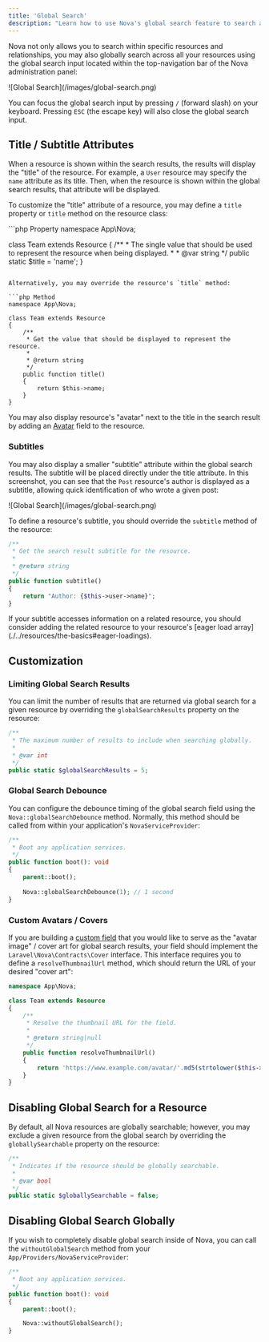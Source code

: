 ```yaml
---
title: 'Global Search'
description: "Learn how to use Nova's global search feature to search across all your resources."
---
```


Nova not only allows you to search within specific resources and relationships, you may also globally search across all your resources using the global search input located within the top-navigation bar of the Nova administration panel:

<Frame>
![Global Search](/images/global-search.png)
</Frame>

<Note>

You can focus the global search input by pressing `/` (forward slash) on your keyboard. Pressing `ESC` (the escape key) will also close the global search input.
</Note>

## Title / Subtitle Attributes

When a resource is shown within the search results, the results will display the "title" of the resource. For example, a `User` resource may specify the `name` attribute as its title. Then, when the resource is shown within the global search results, that attribute will be displayed.

To customize the "title" attribute of a resource, you may define a `title` property or `title` method on the resource class:

<CodeGroup>
```php Property
namespace App\Nova;

class Team extends Resource 
{
    /**
     * The single value that should be used to represent the resource when being displayed.
     *
     * @var string
     */
    public static $title = 'name';
}
```

Alternatively, you may override the resource's `title` method:

```php Method
namespace App\Nova;

class Team extends Resource 
{
    /**
     * Get the value that should be displayed to represent the resource.
     *
     * @return string
     */
    public function title()
    {
        return $this->name;
    }
}
```
</CodeGroup>

<Note>

You may also display resource's "avatar" next to the title in the search result by adding an [Avatar](./../resources/fields#avatar-field) field to the resource.
</Note>

### Subtitles

You may also display a smaller "subtitle" attribute within the global search results. The subtitle will be placed directly under the title attribute. In this screenshot, you can see that the `Post` resource's author is displayed as a subtitle, allowing quick identification of who wrote a given post:

<Frame>
![Global Search](/images/global-search.png)
</Frame>

To define a resource's subtitle, you should override the `subtitle` method of the resource:

```php app/Nova/Post.php
/**
 * Get the search result subtitle for the resource.
 *
 * @return string
 */
public function subtitle()
{
    return "Author: {$this->user->name}";
}
```

<Note>
If your subtitle accesses information on a related resource, you should consider adding the related resource to your resource's [eager load array](./../resources/the-basics#eager-loadings).
</Note>

## Customization

### Limiting Global Search Results

You can limit the number of results that are returned via global search for a given resource by overriding the `globalSearchResults` property on the resource:

```php app/Nova/Post.php
/**
 * The maximum number of results to include when searching globally.
 *
 * @var int
 */
public static $globalSearchResults = 5;
```

### Global Search Debounce

You can configure the debounce timing of the global search field using the `Nova::globalSearchDebounce` method. Normally, this method should be called from within your application's `NovaServiceProvider`:

```php app/Providers/NovaServiceProvider.php {8}
/**
 * Boot any application services.
 */
public function boot(): void 
{
    parent::boot();
    
    Nova::globalSearchDebounce(1); // 1 second
}
```

### Custom Avatars / Covers

If you are building a [custom field](./../customization/fields) that you would like to serve as the "avatar image" / cover art for global search results, your field should implement the `Laravel\Nova\Contracts\Cover` interface. This interface requires you to define a `resolveThumbnailUrl` method, which should return the URL of your desired "cover art":

```php app/Nova/Team.php
namespace App\Nova;

class Team extends Resource 
{
    /**
     * Resolve the thumbnail URL for the field.
     *
     * @return string|null
     */
    public function resolveThumbnailUrl()
    {
        return 'https://www.example.com/avatar/'.md5(strtolower($this->value)).'?s=300';
    }
}
```

## Disabling Global Search for a Resource

By default, all Nova resources are globally searchable; however, you may exclude a given resource from the global search by overriding the `globallySearchable` property on the resource:

```php app/Nova/Team.php
/**
 * Indicates if the resource should be globally searchable.
 *
 * @var bool
 */
public static $globallySearchable = false;
```

## Disabling Global Search Globally

If you wish to completely disable global search inside of Nova, you can call the `withoutGlobalSearch` method from your `App/Providers/NovaServiceProvider`: 

```php app/Providers/NovaServiceProvider.php {8}
/**
 * Boot any application services.
 */
public function boot(): void
{
    parent::boot();

    Nova::withoutGlobalSearch();
}
```
